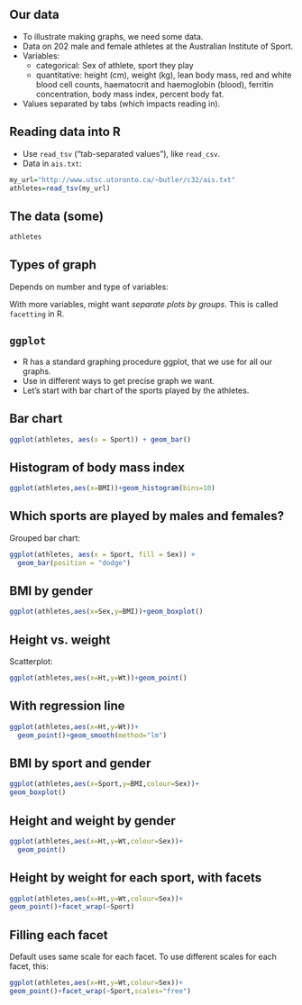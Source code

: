 ## Our data
- To illustrate making graphs, we need some data.
- Data on 202 male and female athletes at the Australian Institute of
Sport.
- Variables:
  - categorical: Sex of athlete, sport they play
  - quantitative: height (cm), weight (kg), lean body mass, red and white
  blood cell counts, haematocrit and haemoglobin (blood), ferritin
  concentration, body mass index, percent body fat.
- Values separated by tabs (which impacts reading in).

## Reading data into R
- Use `read_tsv` (“tab-separated values”), like `read_csv`.
- Data in `ais.txt`:

```r
my_url="http://www.utsc.utoronto.ca/~butler/c32/ais.txt"
athletes=read_tsv(my_url)
```

## The data (some)

```r
athletes
```

## Types of graph

Depends on number and type of variables:

  \begin{tabular}{ccp{0.5\textwidth}}
    Categorical & Quantitative & Graph\\
    \hline
    1 & 0 & bar chart\\
    0 & 1 & histogram\\
    2 & 0 & grouped bar charts\\
    1 & 1 & side-by-side boxplots\\
    0 & 2 & scatterplot\\
    2 & 1 & grouped boxplots\\
    1 & 2 & scatterplot with points identified by group (eg.\ by colour)\\
    \hline
  \end{tabular}

With more variables, might want *separate plots by groups*. This is called
`facetting` in R.


## `ggplot`

- R has a standard graphing procedure ggplot, that we use for all our
graphs.
- Use in different ways to get precise graph we want.
- Let’s start with bar chart of the sports played by the athletes.

## Bar chart

```r
ggplot(athletes, aes(x = Sport)) + geom_bar()
```


## Histogram of body mass index

```r
ggplot(athletes,aes(x=BMI))+geom_histogram(bins=10)
```

## Which sports are played by males and females?

Grouped bar chart:

```r
ggplot(athletes, aes(x = Sport, fill = Sex)) +
  geom_bar(position = "dodge")
```

## BMI by gender

```r
ggplot(athletes,aes(x=Sex,y=BMI))+geom_boxplot()
```

## Height vs. weight

Scatterplot:

```r
ggplot(athletes,aes(x=Ht,y=Wt))+geom_point()
```

## With regression line

```r
ggplot(athletes,aes(x=Ht,y=Wt))+
  geom_point()+geom_smooth(method="lm")
```

## BMI by sport and gender

```r
ggplot(athletes,aes(x=Sport,y=BMI,colour=Sex))+
geom_boxplot()
```

## Height and weight by gender

```r
ggplot(athletes,aes(x=Ht,y=Wt,colour=Sex))+
  geom_point()
```

## Height by weight for each sport, with facets

```r
ggplot(athletes,aes(x=Ht,y=Wt,colour=Sex))+
geom_point()+facet_wrap(~Sport)
```

## Filling each facet

Default uses same scale for each facet. To use different scales for each
facet, this:

```r
ggplot(athletes,aes(x=Ht,y=Wt,colour=Sex))+
geom_point()+facet_wrap(~Sport,scales="free")
```

